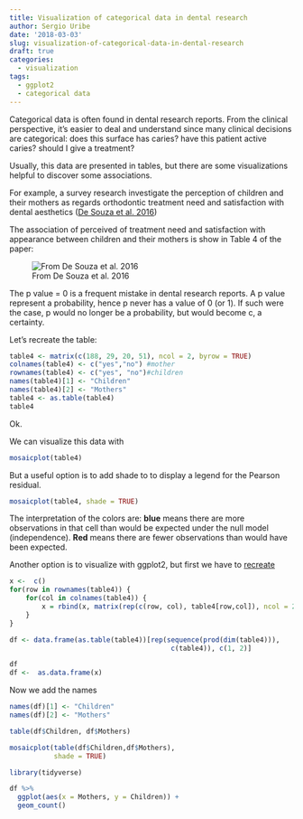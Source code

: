 ---
title: Visualization of categorical data in dental research
author: Sergio Uribe
date: '2018-03-03'
slug: visualization-of-categorical-data-in-dental-research
draft: true
categories:
  - visualization
tags:
  - ggplot2
  - categorical data
---

Categorical data is often found in dental research reports. From the clinical perspective, it's easier to deal and understand since many clinical decisions are categorical: does this surface has caries? have this patient active caries? should I give a treatment?

Usually, this data are presented in tables, but there are some visualizations helpful to discover some associations. 

For example, a survey research  investigate the perception of children and their mothers as regards orthodontic treatment need and satisfaction with dental aesthetics ([De Souza et al. 2016](https://www.ncbi.nlm.nih.gov/pmc/articles/PMC5107559/))

The association of perceived of treatment need and satisfaction with appearance between children and their mothers is show in Table 4 of the paper: 

![From De Souza et al. 2016](/img/categ-data-table.png)

The p value = 0 is a frequent mistake in dental research reports. A p value represent a probability, hence p never has a value of 0 (or 1). If such were the case, p would no longer be a probability, but would become c, a certainty.

Let's recreate the table: 

```{r}
table4 <- matrix(c(188, 29, 20, 51), ncol = 2, byrow = TRUE)
colnames(table4) <- c("yes","no") #mother
rownames(table4) <- c("yes", "no")#children
names(table4)[1] <- "Children"
names(table4)[2] <- "Mothers"
table4 <- as.table(table4)
table4
```
Ok. 

We can visualize this data with 
```{r}
mosaicplot(table4)
```
But a useful option is to add shade to to display a legend for the Pearson residual.
```{r}
mosaicplot(table4, shade = TRUE)
```


The interpretation of the colors are:  __blue__ means there are more observations in that cell than would be expected under the null model (independence). __Red__ means there are fewer observations than would have been expected.

Another option is to visualize with ggplot2, but first we have to [recreate](https://stackoverflow.com/questions/49091515/create-fake-data-to-recreate-a-contingency-table)

```{r}
x <-  c()
for(row in rownames(table4)) {
    for(col in colnames(table4)) {
        x = rbind(x, matrix(rep(c(row, col), table4[row,col]), ncol = 2, byrow = TRUE))
    }
}

df <- data.frame(as.table(table4))[rep(sequence(prod(dim(table4))), 
                                        c(table4)), c(1, 2)]

df
df <-  as.data.frame(x)
```
Now we add the names
```{r}
names(df)[1] <- "Children"
names(df)[2] <- "Mothers"
```

```{r}
table(df$Children, df$Mothers)
```
```{r}
mosaicplot(table(df$Children,df$Mothers), 
           shade = TRUE)
```


```{r}
library(tidyverse)
```

```{r}
df %>% 
  ggplot(aes(x = Mothers, y = Children)) + 
  geom_count()
```


